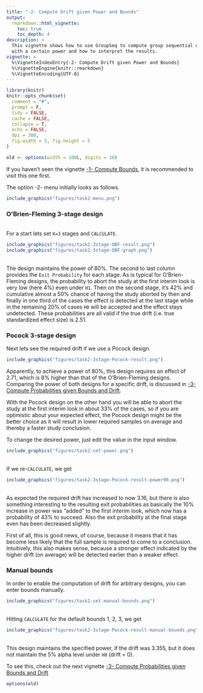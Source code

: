 ```yaml
---
title: "-2- Compute Drift given Power and Bounds"
output:
  rmarkdown::html_vignette:
    toc: true
    toc_depth: 4
description: >
  This vignette shows how to use GroupSeq to compute group sequential designs
  with a certain power and how to interpret the results.
vignette: >
  %\VignetteIndexEntry{-2- Compute Drift given Power and Bounds}
  %\VignetteEngine{knitr::rmarkdown}
  %\VignetteEncoding{UTF-8}
---
```


```r
library(knitr)
knitr::opts_chunk$set(
  comment = "#",
  prompt = F,
  tidy = FALSE,
  cache = FALSE,
  collapse = T,
  echo = FALSE,
  dpi = 300,
  fig.width = 5, fig.height = 5
)

old <- options(width = 100L, digits = 10)
```

If you haven't seen the vignette
[-1- Compute Bounds](https://rpahl.github.io/GroupSeq/articles/task-1-compute-bounds-H0.html),
it is recommended to visit this one first.

The option -2- menu initially looks as follows.

```r
include_graphics("figures/task2-menu.png")
```

### O'Brien-Fleming 3-stage design

<br>
For a start lets set `K=3` stages and `CALCULATE`.

```r
include_graphics("figures/task2-3stage-OBF-result.png")
include_graphics("figures/task2-3stage-OBF-graph.png")
```

<br>
The design maintains the power of 80%. The second to last column
provides the `Exit Probability` for each stage. As is typical for
O'Brien-Fleming designs, the probability to abort the study
at the first interim look is very low (here 4%)
even under `H1`. Then on the second stage, it's 42% and cumulative
almost a 50% chance of having the study aborted by then and finally in one
third of the cases the effect is detected at the last stage while in the
remaining 20% of cases `H0` will be accepted and the effect stays undetected.
These probabilities are all valid if the true drift (i.e. true standardized
effect size) is 2.51.

### Pocock 3-stage design

Next lets see the required drift if we use a Pocock design.

```r
include_graphics("figures/task2-3stage-Pocock-result.png")
```

Apparently, to achieve a power of 80%, this design requires an effect of 2.71,
which is 8% higher than that of the O'Brien-Fleming designs.
Comparing the power of both designs for a specific drift, is discussed in
[-3- Compute Probabilities given Bounds and Drift](https://rpahl.github.io/GroupSeq/articles/task-3-compute-bounds-H1.html).

With the Pocock design on the other hand you will be able to abort the study
at the first interim look in about 33% of the cases, so if you are optimistic
about your expected effect, the Pocock design might be the better choice as
it will result in lower required samples on average and thereby
a faster study conclusion.

To change the desired power, just edit the value in the input window.

```r
include_graphics("figures/task2-set-power.png")
```

<br>
If we re-`CALCULATE`, we get

```r
include_graphics("figures/task2-3stage-Pocock-result-power90.png")
```

<br>
As expected the required drift has increased to now 3.16, but there is also
something interesting to the resulting exit probabilities as basically the
10% increase in power was "added" to the first interim look, which now has a
probability of 43% to succeed. Also the exit probability at the final stage
even has been decreased slightly.

First of all, this is good news, of course, because it means that it has become
less likely that the full sample is required to come to a conclusion.
Intuitively, this also makes sense, because a stronger effect indicated by
the higher drift (on average) will be detected earlier than a weaker effect.

### Manual bounds

In order to enable the computation of drift for arbitrary designs, you can
enter bounds manually.

```r
include_graphics("figures/task2-set-manual-bounds.png")
```

<br>
Hitting `CALCULATE` for the default bounds 1, 2, 3, we get

```r
include_graphics("figures/task2-3stage-Pocock-result-manual-bounds.png")
```

<br>
This design maintains the specified power, if the drift was
3.355, but it does not maintain the 5% alpha level under
`H0` (drift = 0).

To see this, check out the next vignette
[-3- Compute Probabilities given Bounds and Drift](https://rpahl.github.io/GroupSeq/articles/task-3-compute-bounds-H1.html)



```r
options(old)
```